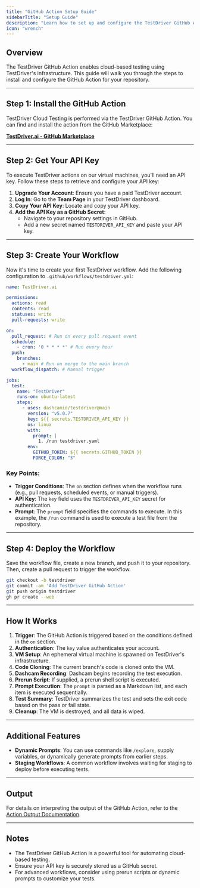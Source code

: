 ```yaml
---
title: "GitHub Action Setup Guide"
sidebarTitle: "Setup Guide"
description: "Learn how to set up and configure the TestDriver GitHub Action for automated cloud-based testing in your CI/CD workflows."
icon: "wrench"
---
```


## Overview
The TestDriver GitHub Action enables cloud-based testing using TestDriver's infrastructure. This guide will walk you through the steps to install and configure the GitHub Action for your repository.

---

## Step 1: Install the GitHub Action
TestDriver Cloud Testing is performed via the TestDriver GitHub Action. You can find and install the action from the GitHub Marketplace:

[**TestDriver.ai - GitHub Marketplace**](https://github.com/marketplace/actions/testdriver-ai)

---

## Step 2: Get Your API Key
To execute TestDriver actions on our virtual machines, you'll need an API key. Follow these steps to retrieve and configure your API key:

1. **Upgrade Your Account**: Ensure you have a paid TestDriver account.
2. **Log In**: Go to the **Team Page** in your TestDriver dashboard.
3. **Copy Your API Key**: Locate and copy your API key.
4. **Add the API Key as a GitHub Secret**:
   - Navigate to your repository settings in GitHub.
   - Add a new secret named `TESTDRIVER_API_KEY` and paste your API key.

---

## Step 3: Create Your Workflow
Now it's time to create your first TestDriver workflow. Add the following configuration to `.github/workflows/testdriver.yml`:

```yaml
name: TestDriver.ai

permissions:
  actions: read
  contents: read
  statuses: write
  pull-requests: write

on:
  pull_request: # Run on every pull request event
  schedule:
    - cron: '0 * * * *' # Run every hour
  push:
    branches:
      - main # Run on merge to the main branch
  workflow_dispatch: # Manual trigger

jobs:
  test:
    name: "TestDriver"
    runs-on: ubuntu-latest
    steps:
      - uses: dashcamio/testdriver@main
        version: "v5.0.7"
        key: ${{ secrets.TESTDRIVER_API_KEY }}
        os: linux
        with:
          prompt: |
            1. /run testdriver.yaml
        env:
          GITHUB_TOKEN: ${{ secrets.GITHUB_TOKEN }}
          FORCE_COLOR: "3"
```

### Key Points:
- **Trigger Conditions**: The `on` section defines when the workflow runs (e.g., pull requests, scheduled events, or manual triggers).
- **API Key**: The `key` field uses the `TESTDRIVER_API_KEY` secret for authentication.
- **Prompt**: The `prompt` field specifies the commands to execute. In this example, the `/run` command is used to execute a test file from the repository.

---

## Step 4: Deploy the Workflow
Save the workflow file, create a new branch, and push it to your repository. Then, create a pull request to trigger the workflow.

```bash
git checkout -b testdriver
git commit -am 'Add TestDriver GitHub Action'
git push origin testdriver
gh pr create --web
```

---

## How It Works
1. **Trigger**: The GitHub Action is triggered based on the conditions defined in the `on` section.
2. **Authentication**: The `key` value authenticates your account.
3. **VM Setup**: An ephemeral virtual machine is spawned on TestDriver's infrastructure.
4. **Code Cloning**: The current branch's code is cloned onto the VM.
5. **Dashcam Recording**: Dashcam begins recording the test execution.
6. **Prerun Script**: If supplied, a prerun shell script is executed.
7. **Prompt Execution**: The `prompt` is parsed as a Markdown list, and each item is executed sequentially.
8. **Test Summary**: TestDriver summarizes the test and sets the exit code based on the pass or fail state.
9. **Cleanup**: The VM is destroyed, and all data is wiped.

---

## Additional Features
- **Dynamic Prompts**: You can use commands like `/explore`, supply variables, or dynamically generate prompts from earlier steps.
- **Staging Workflows**: A common workflow involves waiting for staging to deploy before executing tests.

---

## Output
For details on interpreting the output of the GitHub Action, refer to the [Action Output Documentation](../output).

---

## Notes
- The TestDriver GitHub Action is a powerful tool for automating cloud-based testing.
- Ensure your API key is securely stored as a GitHub secret.
- For advanced workflows, consider using prerun scripts or dynamic prompts to customize your tests.
